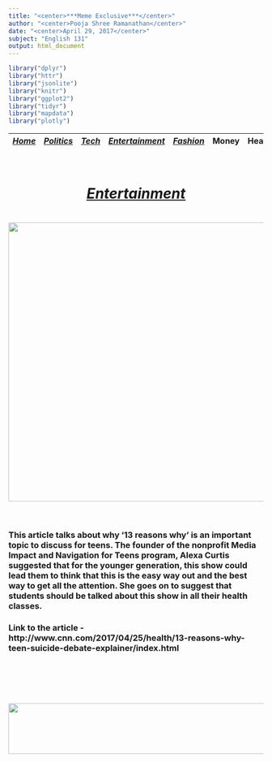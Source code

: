 ```yaml
---
title: "<center>***Meme Exclusive***</center>"
author: "<center>Pooja Shree Ramanathan</center>"
date: "<center>April 29, 2017</center>"
subject: "English 131"
output: html_document
---
```




```r
library("dplyr")
library("httr")
library("jsonlite")
library("knitr")
library("ggplot2")
library("tidyr")
library("mapdata")
library("plotly")
```

 |[*Home*](index.html) | [*Politics*](politics.html) | [*Tech*](tech.html) |[*Entertainment*](enter.html)| [*Fashion*](fashion.html) | Money | Health | Travel | Sports | U.S. | World |  |
 |-------|------------|--------|-----------|-----------|----|----|-----|----|-----|-----|
 
<center><h1> <u><u><br>***<u>Entertainment</u>***</u></u> <h1> 

[<img src="ente.png" style="width: 550px;">](http://www.cnn.com/2017/04/25/health/13-reasons-why-teen-suicide-debate-explainer/index.html) <br><br></center> 

### This article talks about why '13 reasons why' is an important topic to discuss for teens. The founder of the nonprofit Media Impact and Navigation for Teens program, Alexa Curtis suggested that for the younger generation, this show could lead them to think that this is the easy way out and the best way to get all the attention. She goes on to suggest that students should be talked about this show in all their health classes. 

### Link to the article - http://www.cnn.com/2017/04/25/health/13-reasons-why-teen-suicide-debate-explainer/index.html


<br><br><br><br>

<img src="Capture.png" style="width: 1000px; height: 100px;">